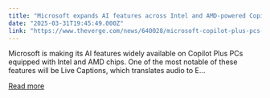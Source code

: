 ```yaml
---
title: "Microsoft expands AI features across Intel and AMD-powered Copilot Plus PCs"
date: "2025-03-31T19:45:49.000Z"
link: "https://www.theverge.com/news/640028/microsoft-copilot-plus-pcs-ai-intel-amd-rollout"
---
```


Microsoft is making its AI features widely available on Copilot Plus PCs equipped with Intel and AMD chips. One of the most notable of these features will be Live Captions, which translates audio to E...

[Read more](https://www.theverge.com/news/640028/microsoft-copilot-plus-pcs-ai-intel-amd-rollout)
